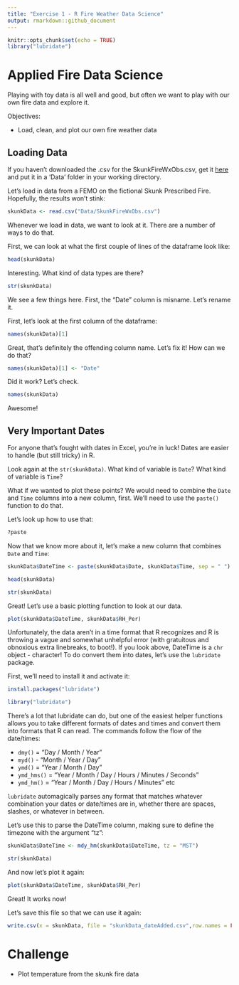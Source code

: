 ```yaml
---
title: "Exercise 1 - R Fire Weather Data Science"
output: rmarkdown::github_document
---
```


```r
knitr::opts_chunk$set(echo = TRUE)
library("lubridate")
```

# Applied Fire Data Science

Playing with toy data is all well and good, but often we want to play with our own fire data and explore it.

Objectives:

* Load, clean, and plot our own fire weather data

## Loading Data

If you haven't downloaded the .csv for the SkunkFireWxObs.csv, get it [here](https://raw.githubusercontent.com/danielg7/FireWeatherDataAnalyses/master/Data/SkunkFireWxObs.csv) and put it in a 'Data' folder in your working directory.

Let's load in data from a FEMO on the fictional Skunk Prescribed Fire. Hopefully, the results won't stink:

```r
skunkData <- read.csv("Data/SkunkFireWxObs.csv")
```

Whenever we load in data, we want to look at it. There are a number of ways to do that.

First, we can look at what the first couple of lines of the dataframe look like:
```r
head(skunkData)
```

Interesting. What kind of data types are there?

```r
str(skunkData)
```

We see a few things here. First, the "Date" column is misname. Let's rename it.

First, let's look at the first column of the dataframe:

```r
names(skunkData)[1]
```
Great, that's definitely the offending column name. Let's fix it! How can we do that?

```r
names(skunkData)[1] <- "Date"
```

Did it work? Let's check.

```r
names(skunkData)
```

Awesome!

## Very Important Dates

For anyone that's fought with dates in Excel, you're in luck! Dates are easier to handle (but still tricky) in R.

Look again at the `str(skunkData)`. What kind of variable is `Date`? What kind of variable is `Time`?

What if we wanted to plot these points? We would need to combine the `Date` and `Time` columns into a new column, first. We'll need to use the `paste()` function to do that.

Let's look up how to use that:

```r
?paste
```

Now that we know more about it, let's make a new column that combines `Date` and `Time`:

```r
skunkData$DateTime <- paste(skunkData$Date, skunkData$Time, sep = " ")

head(skunkData)

str(skunkData)
```

Great! Let's use a basic plotting function to look at our data.

```r
plot(skunkData$DateTime, skunkData$RH_Per)
```

Unfortunately, the data aren't in a time format that R recognizes and R is throwing a vague and somewhat unhelpful error (with gratuitous and obnoxious extra linebreaks, to boot!). If you look above, DateTime is a `chr` object - character! To do convert them into dates, let's use the `lubridate` package.

First, we'll need to install it and activate it:

```r
install.packages("lubridate")

library("lubridate")
```


There's a lot that lubridate can do, but one of the easiest helper functions allows you to take different formats of dates and times and convert them into formats that R can read. The commands follow the flow of the date/times:

* `dmy()` = "Day / Month / Year"
* `myd()` - "Month / Year / Day"
* `ymd()` = "Year / Month / Day"
* `ymd_hms()` = "Year / Month / Day / Hours / Minutes / Seconds"
* `ymd_hm()` = "Year / Month / Day / Hours / Minutes"
etc

`lubridate` automagically parses any format that matches whatever combination your dates or date/times are in, whether there are spaces, slashes, or whatever in between.

Let's use this to parse the DateTime column, making sure to define the timezone with the argument "tz":

```r
skunkData$DateTime <- mdy_hm(skunkData$DateTime, tz = "MST")

str(skunkData)
```

And now let's plot it again:

```r
plot(skunkData$DateTime, skunkData$RH_Per)
```


Great! It works now!

Let's save this file so that we can use it again:

```r
write.csv(x = skunkData, file = "skunkData_dateAdded.csv",row.names = FALSE)
```


# Challenge

* Plot temperature from the skunk fire data
